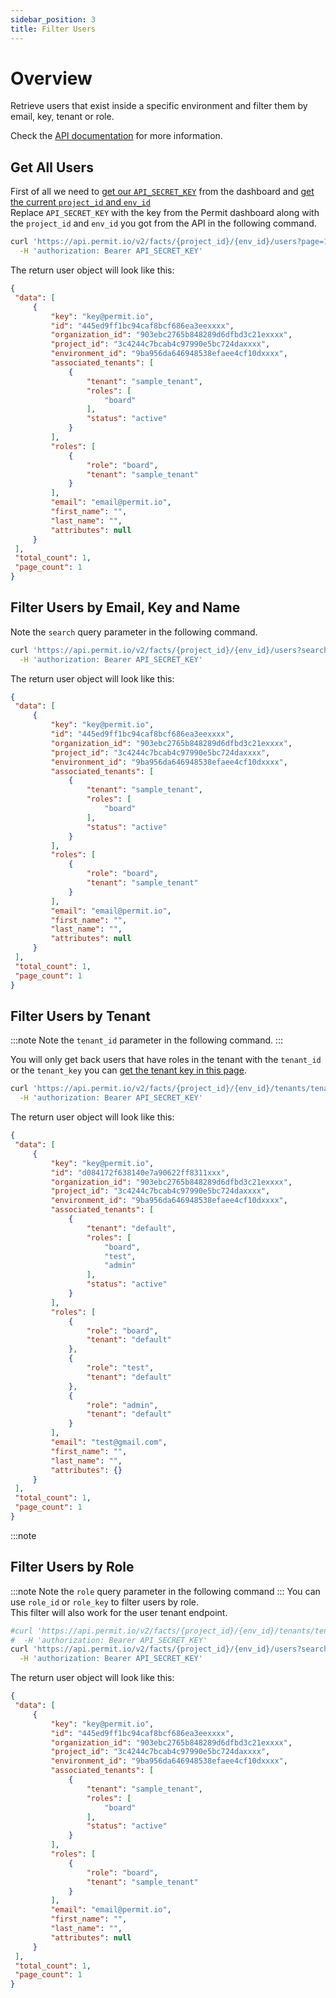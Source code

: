 ```yaml
---
sidebar_position: 3
title: Filter Users 
---
```


# Overview

Retrieve users that exist inside a specific environment and filter them by email, key, tenant or role.

Check the [API documentation](https://api.permit.io/v2/redoc#tag/Users/operation/list_users) for more information.

## Get All Users

First of all we need to [get our `API_SECRET_KEY`](/api/api-with-cli/#get-your-api-key) from the dashboard and [get the current `project_id` and `env_id`](/api/examples/get-project-and-env)<br/>
Replace `API_SECRET_KEY` with the key from the Permit dashboard along with the `project_id` and `env_id` you got from the API in the following command.

```bash
curl 'https://api.permit.io/v2/facts/{project_id}/{env_id}/users?page=1&per_page=10' \
  -H 'authorization: Bearer API_SECRET_KEY'
```
The return user object will look like this:
```json
{
 "data": [
     {
         "key": "key@permit.io",
         "id": "445ed9ff1bc94caf8bcf686ea3eexxxx",
         "organization_id": "903ebc2765b848289d6dfbd3c21exxxx",
         "project_id": "3c4244c7bcab4c97990e5bc724daxxxx",
         "environment_id": "9ba956da646948538efaee4cf10dxxxx",
         "associated_tenants": [
             {
                 "tenant": "sample_tenant",
                 "roles": [
                     "board"
                 ],
                 "status": "active"
             }
         ],
         "roles": [
             {
                 "role": "board",
                 "tenant": "sample_tenant"
             }
         ],
         "email": "email@permit.io",
         "first_name": "",
         "last_name": "",
         "attributes": null
     }
 ],
 "total_count": 1,
 "page_count": 1
}
```

## Filter Users by Email, Key and Name

Note the `search` query parameter in the following command.

```bash 
curl 'https://api.permit.io/v2/facts/{project_id}/{env_id}/users?search=key@permit.io&page=1&per_page=3' \
  -H 'authorization: Bearer API_SECRET_KEY'
```
The return user object will look like this:
```json
{
 "data": [
     {
         "key": "key@permit.io",
         "id": "445ed9ff1bc94caf8bcf686ea3eexxxx",
         "organization_id": "903ebc2765b848289d6dfbd3c21exxxx",
         "project_id": "3c4244c7bcab4c97990e5bc724daxxxx",
         "environment_id": "9ba956da646948538efaee4cf10dxxxx",
         "associated_tenants": [
             {
                 "tenant": "sample_tenant",
                 "roles": [
                     "board"
                 ],
                 "status": "active"
             }
         ],
         "roles": [
             {
                 "role": "board",
                 "tenant": "sample_tenant"
             }
         ],
         "email": "email@permit.io",
         "first_name": "",
         "last_name": "",
         "attributes": null
     }
 ],
 "total_count": 1,
 "page_count": 1
}
```

## Filter Users by Tenant

:::note Note the `tenant_id` parameter in the following command. :::

You will only get back users that have roles in the tenant with the `tenant_id` or the `tenant_key` you can [get the tenant key in this page](https://app.permit.io/user-management/tenants).

```bash
curl 'https://api.permit.io/v2/facts/{project_id}/{env_id}/tenants/tenant_id/users?search=key@permit.io&page=1&per_page=3' \
  -H 'authorization: Bearer API_SECRET_KEY'
```
The return user object will look like this:
```json
{
 "data": [
     {
         "key": "key@permit.io",
         "id": "d084172f638140e7a90622ff8311xxx",
         "organization_id": "903ebc2765b848289d6dfbd3c21exxxx",
         "project_id": "3c4244c7bcab4c97990e5bc724daxxxx",
         "environment_id": "9ba956da646948538efaee4cf10dxxxx",
         "associated_tenants": [
             {
                 "tenant": "default",
                 "roles": [
                     "board",
                     "test",
                     "admin"
                 ],
                 "status": "active"
             }
         ],
         "roles": [
             {
                 "role": "board",
                 "tenant": "default"
             },
             {
                 "role": "test",
                 "tenant": "default"
             },
             {
                 "role": "admin",
                 "tenant": "default"
             }
         ],
         "email": "test@gmail.com",
         "first_name": "",
         "last_name": "",
         "attributes": {}
     }
 ],
 "total_count": 1,
 "page_count": 1
}
```
:::note


## Filter Users by Role
:::note Note the `role` query parameter in the following command :::
You can use `role_id` or `role_key` to filter users by role.<br/>
This filter will also work for the user tenant endpoint.

```bash 
#curl 'https://api.permit.io/v2/facts/{project_id}/{env_id}/tenants/tenant_id/users?search=key@permit.io&role=board&page=1&per_page=3' \
#  -H 'authorization: Bearer API_SECRET_KEY'
curl 'https://api.permit.io/v2/facts/{project_id}/{env_id}/users?search=key@permit.io&role=board&page=1&per_page=3' \
  -H 'authorization: Bearer API_SECRET_KEY'
```
The return user object will look like this:
```json
{
 "data": [
     {
         "key": "key@permit.io",
         "id": "445ed9ff1bc94caf8bcf686ea3eexxxx",
         "organization_id": "903ebc2765b848289d6dfbd3c21exxxx",
         "project_id": "3c4244c7bcab4c97990e5bc724daxxxx",
         "environment_id": "9ba956da646948538efaee4cf10dxxxx",
         "associated_tenants": [
             {
                 "tenant": "sample_tenant",
                 "roles": [
                     "board"
                 ],
                 "status": "active"
             }
         ],
         "roles": [
             {
                 "role": "board",
                 "tenant": "sample_tenant"
             }
         ],
         "email": "email@permit.io",
         "first_name": "",
         "last_name": "",
         "attributes": null
     }
 ],
 "total_count": 1,
 "page_count": 1
}
```
